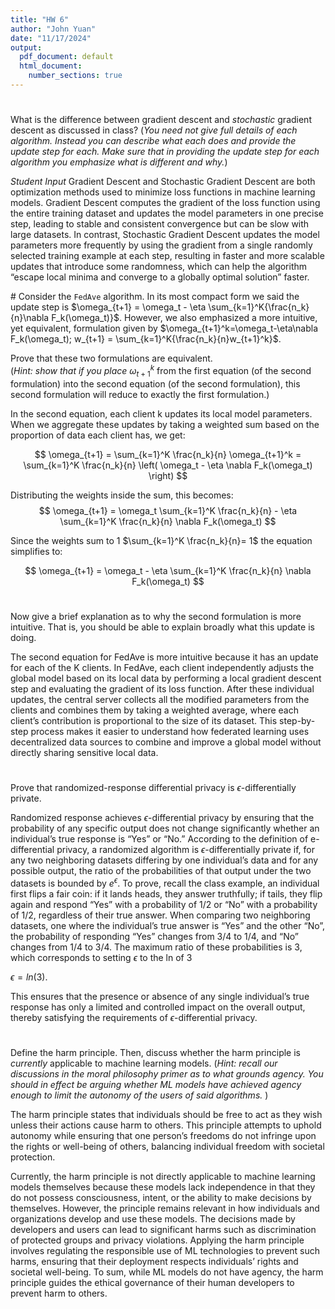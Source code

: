 ---
title: "HW 6"
author: "John Yuan"
date: "11/17/2024"
output:
  pdf_document: default
  html_document:
    number_sections: true
---

# 

What is the difference between gradient descent and *stochastic* gradient descent as discussed in class? (*You need not give full details of each algorithm. Instead you can describe what each does and provide the update step for each. Make sure that in providing the update step for each algorithm you emphasize what is different and why.*)

*Student Input* Gradient Descent and Stochastic Gradient Descent are both optimization methods used to minimize loss functions in machine learning models. Gradient Descent computes the gradient of the loss function using the entire training dataset and updates the model parameters in one precise step, leading to stable and consistent convergence but can be slow with large datasets. In contrast, Stochastic Gradient Descent updates the model parameters more frequently by using the gradient from a single randomly selected training example at each step, resulting in faster and more scalable updates that introduce some randomness, which can help the algorithm "escape local minima and converge to a globally optimal solution" faster.

\# Consider the `FedAve` algorithm. In its most compact form we said the update step is $\omega_{t+1} = \omega_t - \eta \sum_{k=1}^K{\frac{n_k}{n}\nabla F_k(\omega_t)}$. However, we also emphasized a more intuitive, yet equivalent, formulation given by $\omega_{t+1}^k=\omega_t-\eta\nabla F_k(\omega_t); w_{t+1} = \sum_{k=1}^K{\frac{n_k}{n}w_{t+1}^k}$.

Prove that these two formulations are equivalent.\
(*Hint: show that if you place* $\omega_{t+1}^k$ from the first equation (of the second formulation) into the second equation (of the second formulation), this second formulation will reduce to exactly the first formulation.)

In the second equation, each client k updates its local model parameters. When we aggregate these updates by taking a weighted sum based on the proportion of data each client has, we get:

$$
\omega_{t+1} = \sum_{k=1}^K \frac{n_k}{n} \omega_{t+1}^k = \sum_{k=1}^K \frac{n_k}{n} \left( \omega_t - \eta \nabla F_k(\omega_t) \right)
$$

Distributing the weights inside the sum, this becomes: $$
\omega_{t+1} = \omega_t \sum_{k=1}^K \frac{n_k}{n} - \eta \sum_{k=1}^K \frac{n_k}{n} \nabla F_k(\omega_t)
$$

Since the weights sum to 1 $\sum_{k=1}^K \frac{n_k}{n}= 1$ the equation simplifies to:

$$
\omega_{t+1} = \omega_t - \eta \sum_{k=1}^K \frac{n_k}{n} \nabla F_k(\omega_t)
$$

# 

Now give a brief explanation as to why the second formulation is more intuitive. That is, you should be able to explain broadly what this update is doing.

The second equation for FedAve is more intuitive because it has an update for each of the K clients. In FedAve, each client independently adjusts the global model based on its local data by performing a local gradient descent step and evaluating the gradient of its loss function. After these individual updates, the central server collects all the modified parameters from the clients and combines them by taking a weighted average, where each client's contribution is proportional to the size of its dataset. This step-by-step process makes it easier to understand how federated learning uses decentralized data sources to combine and improve a global model without directly sharing sensitive local data.

# 

Prove that randomized-response differential privacy is $\epsilon$-differentially private.

Randomized response achieves $\epsilon$-differential privacy by ensuring that the probability of any specific output does not change significantly whether an individual's true response is "Yes" or "No." According to the definition of e-differential privacy, a randomized algorithm is $\epsilon$-differentially private if, for any two neighboring datasets differing by one individual's data and for any possible output, the ratio of the probabilities of that output under the two datasets is bounded by $e^\epsilon$. To prove, recall the class example, an individual first flips a fair coin: if it lands heads, they answer truthfully; if tails, they flip again and respond "Yes" with a probability of 1/2 or "No" with a probability of 1/2, regardless of their true answer. When comparing two neighboring datasets, one where the individual's true answer is "Yes" and the other "No", the probability of responding "Yes" changes from 3/4 to 1/4, and "No" changes from 1/4 to 3/4. The maximum ratio of these probabilities is 3, which corresponds to setting $\epsilon$ to the ln of 3

$\epsilon = ln(3)$.

This ensures that the presence or absence of any single individual's true response has only a limited and controlled impact on the overall output, thereby satisfying the requirements of $\epsilon$-differential privacy.

# 

Define the harm principle. Then, discuss whether the harm principle is *currently* applicable to machine learning models. (*Hint: recall our discussions in the moral philosophy primer as to what grounds agency. You should in effect be arguing whether ML models have achieved agency enough to limit the autonomy of the users of said algorithms.* )

The harm principle states that individuals should be free to act as they wish unless their actions cause harm to others. This principle attempts to uphold autonomy while ensuring that one person's freedoms do not infringe upon the rights or well-being of others, balancing individual freedom with societal protection.

Currently, the harm principle is not directly applicable to machine learning models themselves because these models lack independence in that they do not possess consciousness, intent, or the ability to make decisions by themselves. However, the principle remains relevant in how individuals and organizations develop and use these models. The decisions made by developers and users can lead to significant harms such as discrimination of protected groups and privacy violations. Applying the harm principle involves regulating the responsible use of ML technologies to prevent such harms, ensuring that their deployment respects individuals' rights and societal well-being. To sum, while ML models do not have agency, the harm principle guides the ethical governance of their human developers to prevent harm to others.
